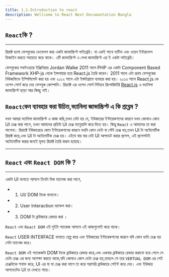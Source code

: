```yaml
---
title: 1.1-Introduction to react
description: Wellcome to React Next Documantation Bangla
---
```


## `React`কি ?

---

রিয়াক্ট হলো ফেসবুকের ডেভেলপ করা একটা জাভাস্ক্রিপ্ট লাইব্রেরি। যা একই সাথে ন্যটিভ এবং ওয়েব ইন্টারফেস ডিজাইন করতে সহায়তা করে থাকে। এটি জাভাস্ক্রিপ্ট এ লেখা জাভাস্ক্রিপ্ট এর ই একটা লাইব্রেরি।

ফেসবুকের সফটওয়্যার ইঞ্জিনিয়ার Jordan Walke 2011 সালে PHP এর একটা Component Based Framework XHP-js থেকে ইন্সপায়ার হয়ে React.js তৈরি করেন। 2011 সালে এটা প্রথম ফেসবুকের নিউজফিডে ইম্পিলিমেন্ট করা হয় এবং ২০১২ সালে এটা ইন্সটাগ্রামে ব্যবহার করা হয়। ২০১৩ সালে React.js কে ওপেন সোর্স করে দেয় ফেসবুক কোম্পানি। রিয়্যাক্ট এর ওপেন সোর্স গিটহাব রিপোজিটরি [React.js](https://github.com/facebook/react) এ ভ্যানিলা জাভাস্ক্রিপ্ট ছাড়া আর কিচ্ছু নাই।

## `React`কেন ব্যাবহার করা উচিত,ভ্যানিলা জাভাস্ক্রিপ্ট এ কি প্রব্লেম ?

যখন আমরা ভ্যানিলা জাভাস্ক্রিপ্ট এ কাজ করি,তখন যেটা হয় যে, ইউজারের ইন্টারেকশনের কারনে যখন কোথাও কোন UI চেঞ্জ করা লাগে, তখন আমাদের প্রতিটা UI চেঞ্জ ম্যানুয়ালি করে দিতে হয়। কিন্তু `React` এ আমাদের তা করা লাগেনা। রিয়াক্টে ইউজারেরে কোন ইন্টারেকশনের কারনে যখনি কোন ডেটা বা স্টেট চেঞ্জ হয়,তখন UI টা অটোমেটিক রিয়াক্ট করে,এবং UI টা অটোমেটিক চেঞ্জ হয়। এইযে বার বার যেই UI আপডেট করার প্রসেস, এই প্রসেসটাই অটোমেটিক করার জন্যই মূলত রিয়াক্ট তৈরি করাব হয়েছে।

---

## `React` এবং `React DOM` কি ?

---

একটা UI বানাতে আসলে তিনটা দিক ম্যানেজ করা লাগে,

- 1. UI/ DOM টাকে বানানো।
- 2. User Interaction হ্যান্ডেল করা।
- 3. DOM টা ব্রাউজারে রেন্ডার করা ।

`React` এবং `React DOM` এই দুইটা প্যাকেজ আসলে এই কাজগুলোই করে থাকে।

`React` USER INTERFACE বানাতে হেল্প করে এবং ইউজারের ইন্টারেকশনের কারনে যদি কোন ডাটা চেঞ্জ হয় সেটা ম্যানেজ করে।

`React DOM` এই প্যাকেজটা DOM টাকে ব্রাউজারে রেন্ডার করে,এবং একবার ব্রাউজারে রেন্ডার করানো হয়ে গেলে সে ডেটা চেঞ্জ এর জন্য অপেক্ষা করতে থাকে,যদি কোথাও কোন ডেটা চেঞ্জ হয়,তাহলে সে তার `VERTUAL DOM` এর সেই চেঞ্জটাকে শনাক্ত করে, UI এর যা যা চেঞ্জ করা লাগে তা করে সরাসরি ব্রাউজারে পেইন্ট করে দেয়। এবং ইউজার আপডেটেড UI তা দেখতে পারে।
